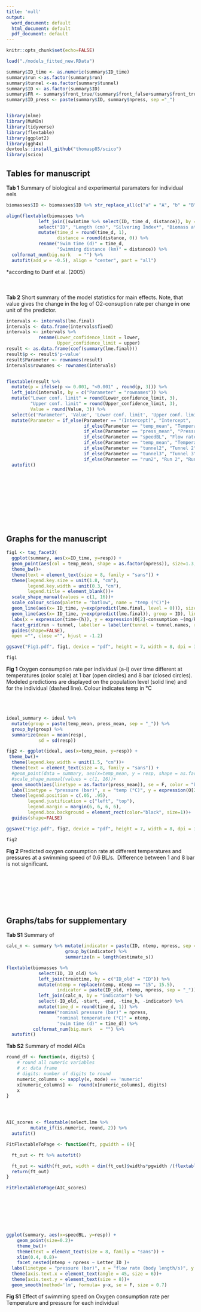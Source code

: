 ```yaml
---
title: 'null'
output:
  word_document: default
  html_document: default
  pdf_document: default
---
```


```r
knitr::opts_chunk$set(echo=FALSE)

load("./models_fitted_new.RData")

summary$ID_time <- as.numeric(summary$ID_time)
summary$run <-as.factor(summary$run)
summary$tunnel <-as.factor(summary$tunnel)
summary$ID <- as.factor(summary$ID)
summary$FR <- summary$front_true/(summary$front_false+summary$front_true)
summary$ID_press <- paste(summary$ID, summary$npress, sep ="_")


library(nlme)
library(MuMIn)
library(tidyverse)
library(flextable)
library(ggplot2)
library(ggh4x)
devtools::install_github("thomasp85/scico")
library(scico)


```

## Tables for manuscript

**Tab 1** Summary of biological and experimental paramaters for individual eels

```r

biomasses$ID <- biomasses$ID %>% str_replace_all(c("a" = "A", "b" = "B", "c" = "C", "d" = "D", "e" = "E", "f" = "F", "g" = "G", "h" = "H", "i" = "I"))

align(flextable(biomasses %>%
            left_join((swimtime %>% select(ID, time_d, distance)), by = c("ID_old" = "ID")) %>%
            select("ID", "Length (cm)", "Silvering Index*", "Biomass at start (g)", "Biomass at end (g)", "Fat at start (% WM)", "Fat at end (% WM)", "Silvering Index*", "time_d", "distance") %>%
            mutate(time_d = round(time_d, 1),
                   distance = round(distance, 0)) %>% 
            rename("Swim time (d)" = time_d,
                   "Swimming distance (km)" = distance)) %>% 
  colformat_num(big.mark   = "") %>%
  autofit(add_w = -0.5), align = "center", part = "all")
```

\*according to Durif et al. (2005)\
\
\
\
**Tab 2** Short summary of the model statistics for main effects. Note, that value gives the change in the log of O2-consuption rate per change in one unit of the predictor.

```r

intervals <- intervals(lme.final)
intervals <- data.frame(intervals$fixed)
intervals <- intervals %>%
            rename(Lower_confidence_limit = lower,
                   Upper_confidence_limit = upper)
result <- as.data.frame(coef(summary(lme.final)))
result$p <- result$'p-value'
result$Parameter <- rownames(result)
intervals$rownames <- rownames(intervals)


flextable(result %>%
  mutate(p = ifelse(p <= 0.001, "<0.001" , round(p, 3))) %>%
  left_join(intervals, by = c("Parameter" = "rownames")) %>%
  mutate("Lower conf. limit" = round(Lower_confidence_limit, 3),
         "Upper conf. limit" = round(Upper_confidence_limit, 3),
         Value = round(Value, 3)) %>%
  select(c('Parameter', 'Value', 'Lower conf. limit', 'Upper conf. limit', 'p')) %>% 
  mutate(Parameter = if_else(Parameter == "(Intercept)", "Intercept", 
                             if_else(Parameter == "temp_mean", "Temperature",
                             if_else(Parameter == "press_mean", "Pressure",
                             if_else(Parameter == "speedBL", "Flow rate",
                             if_else(Parameter == "temp_mean", "Temperature",
                             if_else(Parameter == "tunnel2", "Tunnel 2",
                             if_else(Parameter == "tunnel3", "Tunnel 3",
                             if_else(Parameter == "run2", "Run 2", "Run 3")))))))))) %>%
  autofit() 
 

```

\
\
\
\
\
\
\

## Graphs for the manuscript

```r

fig1 <- tag_facet2(
  ggplot(summary, aes(x=ID_time, y=resp)) +
  geom_point(aes(col = temp_mean, shape = as.factor(npress)), size=1.3, alpha = 0.5) +
  theme_bw()+
  theme(text = element_text(size = 8, family = "sans")) +
  theme(legend.key.size = unit(1.8, "cm"),
        legend.key.width = unit(0.3, "cm"),
        legend.title = element_blank())+
  scale_shape_manual(values = c(1, 16))+
  scale_colour_scico(palette = "batlow", name = "temp (°C)")+
  geom_line(aes(x= ID_time, y=exp(predict(lme.final, level = 0))), size = 0.4)+
  geom_line(aes(x= ID_time, y=exp(predict(lme.final)), group = ID), linetype = "dashed", size = 0.4)+
  labs(x = expression(time~(h)), y = expression(O[2]-consumption ~(mg/kg %*% h^-1)))+
  facet_grid(run ~ tunnel, labeller = labeller(tunnel = tunnel.names, run = run.names))+
  guides(shape=FALSE),
  open ="", close ="", hjust = -1.2) 

ggsave("Fig1.pdf", fig1, device = "pdf", height = 7, width = 8, dpi = 300)

fig1
```

**Fig 1** Oxygen consumption rate per individual (a-i) over time different at temperatures (color scale) at 1 bar (open circles) and 8 bar (closed circles). Modeled predictions are displayed on the population level (solid line) and for the individual (dashed line). Colour indicates temp in °C\
\
\
\

```r


ideal_summary <- ideal %>%
  mutate(group = paste(temp_mean, press_mean, sep = "_")) %>% 
  group_by(group) %>% 
  summarize(mean = mean(resp),
            sd = sd(resp))

fig2 <- ggplot(ideal, aes(x=temp_mean, y=resp)) +
 theme_bw()+
  theme(legend.key.width = unit(1.5, "cm"))+
  theme(text = element_text(size = 8, family = "sans")) +
  #geom_point(data = summary, aes(x=temp_mean, y = resp, shape = as.factor(npress)), size = 0.9, color = "grey75")+
  #scale_shape_manual(values = c(1, 16))+
  geom_smooth(aes(linetype = as.factor(press_mean)), se = F, color = "black", method = "loess", formula = y~x, size = 0.8)+
  labs(linetype = "pressure (bar)", x = "temp (°C)", y = expression(O[2]-consumption ~(mg/kg %*% h^-1)))+
  theme(legend.position = c(.05, .95),
        legend.justification = c("left", "top"),
        legend.margin = margin(6, 6, 6, 6),
        legend.box.background = element_rect(color="black", size=1))+
  guides(shape=FALSE)

ggsave("Fig2.pdf", fig2, device = "pdf", height = 7, width = 8, dpi = 300)

fig2

```

**Fig 2** Predicted oxygen consumption rate at different temperatures and pressures at a swimming speed of 0.6 BL/s.  Difference between 1 and 8 bar is not significant.\
\
\
\
\
\
\

## Graphs/tabs for supplementary

**Tab S1** Summary of

```r

calc_n <- summary %>% mutate(indicator = paste(ID, ntemp, npress, sep = "_")) %>% 
                      group_by(indicator) %>% 
                      summarize(n = length(estimate_s))

flextable(biomasses %>%
            select(ID, ID_old) %>% 
            left_join(treattime, by = c("ID_old" = "ID")) %>%
            mutate(ntemp = replace(ntemp, ntemp == "15", 15.5),
                   indicator = paste(ID_old, ntemp, npress, sep = "_")) %>%
            left_join(calc_n, by = "indicator") %>%
            select(-ID_old, -start, -end, -time_h, -indicator) %>%
            mutate(time_d = round(time_d, 1)) %>%
            rename("nominal pressure (bar)" = npress,
                   "nominal temperature (°C)" = ntemp,
                   "swim time (d)" = time_d)) %>% 
          colformat_num(big.mark   = "") %>%
  autofit()

```

**Tab S2** Summary of model AICs

```r

round_df <- function(x, digits) {
    # round all numeric variables
    # x: data frame 
    # digits: number of digits to round
    numeric_columns <- sapply(x, mode) == 'numeric'
    x[numeric_columns] <-  round(x[numeric_columns], digits)
    x
}




AIC_scores <- flextable(select.lme %>%
         mutate_if(is.numeric, round, 2)) %>%   
  autofit()

FitFlextableToPage <- function(ft, pgwidth = 6){

  ft_out <- ft %>% autofit()

  ft_out <- width(ft_out, width = dim(ft_out)$widths*pgwidth /(flextable_dim(ft_out)$widths))
  return(ft_out)
}

FitFlextableToPage(AIC_scores)
 
```

\
\
\
\

```r

ggplot(summary, aes(x=speedBL, y=resp)) +
    geom_point(size=0.2)+ 
    theme_bw()+
    theme(text = element_text(size = 8, family = "sans")) +
    xlim(0.4, 0.8)+
    facet_nested(ntemp + npress ~ Letter_ID )+
  labs(linetype = "pressure (bar)", x = "flow rate (body length/s)", y = expression(O[2]-consumption ~(mg/kg %*% h^-1)))+
  theme(axis.text.x = element_text(angle = 45, size = 6))+
  theme(axis.text.y = element_text(size = 8))+
  geom_smooth(method='lm', formula= y~x, se = F, size = 0.7)
```

**Fig S1** Effect of swimming speed on Oxygen consumption rate per Temperature and pressure for each individual
